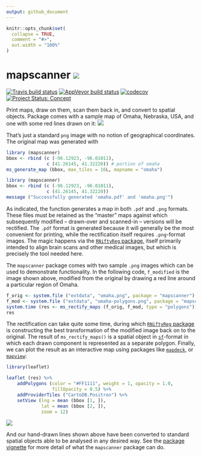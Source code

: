 ```yaml
---
output: github_document
---
```


<!-- README.md is generated from README.Rmd. Please edit that file -->

```r
knitr::opts_chunk$set(
  collapse = TRUE,
  comment = "#>",
  out.width = "100%"
)
```
# mapscanner ![](http://www.textfiles.com/underconstruction/CoColosseumHoop5020underconstruction_blk.gif)

<!-- badges: start -->
[![Travis build status](https://travis-ci.org/mpadge/mapscanner.svg?branch=master)](https://travis-ci.org/mpadge/mapscanner)
[![AppVeyor build status](https://ci.appveyor.com/api/projects/status/github/mpadge/mapscanner?branch=master&svg=true)](https://ci.appveyor.com/project/mpadge/mapscanner)
[![codecov](https://codecov.io/gh/mpadge/mapscanner/branch/master/graph/badge.svg)](https://codecov.io/gh/mpadge/mapscanner)
[![Project Status: Concept](https://www.repostatus.org/badges/latest/concept.svg)](https://www.repostatus.org/#concept)
<!-- badges: end -->

Print maps, draw on them, scan them back in, and convert to spatial objects.
Package comes with a sample map of Omaha, Nebraska, USA, and one with some red
lines drawn on it:
![](./man/figures/omaha-polygons.png)

That's just a standard `png` image with no notion of geographical coordinates.
The original map was generated with

```r
library (mapscanner)
bbox <- rbind (c (-96.12923, -96.01011),
               c (41.26145, 41.32220)) # portion of omaha
ms_generate_map (bbox, max_tiles = 16L, mapname = "omaha")
```
```r
library (mapscanner)
bbox <- rbind (c (-96.12923, -96.01011),
               c (41.26145, 41.32220))
message ("Successfully generated 'omaha.pdf' and 'omaha.png'")
```
As indicated, the function generates a map in both `.pdf` and `.png` formats.
These files must be retained as the "master" maps against which subsequently
modified -- drawn-over and scanned-in -- versions will be rectified. The `.pdf`
format is generated because it will generally be the most convenient for
printing, while the rectification itself requires `.png`-format images. The
magic happens via the [`RNiftyReg`
package](https://github.com/jonclayden/RNiftyReg), itself primarily intended to
align brain scans and other medical images, but which is precisely the tool
needed here.

The `mapscanner` package comes with two sample `.png` images which can be used
to demonstrate functionality. In the following code, `f_modified` is the image
shown above, modified from the original by drawing a red line around a
particular region of Omaha.
```r
f_orig <- system.file ("extdata", "omaha.png", package = "mapscanner")
f_mod <- system.file ("extdata", "omaha-polygons.png", package = "mapscanner")
system.time (res <- ms_rectify_maps (f_orig, f_mod, type = "polygons"))
res
```
The rectification can take quite some time, during which [`RNiftyReg`
package](https://github.com/jonclayden/RNiftyReg) is constructing the best
transformation of the modified image back on to the original. The result of
`ms_rectify_maps()` is a spatial object in
[`sf`](https://cran.r-project.org/package=sf)-format in which each drawn
component is represented as a separate polygon. Finally, we can plot the result
as an interactive map using packages like
[`mapdeck`](https://github.com/symbolixAU/mapdeck), or
[`mapview`](https://github.com/r-spatial/mapview):

```r
library(leaflet)

leaflet (res) %>%
    addPolygons (color = "#FF1111", weight = 1, opacity = 1.0,
                 fillOpacity = 0.5) %>%
    addProviderTiles ("CartoDB.Positron") %>%
    setView (lng = mean (bbox [1, ]),
             lat = mean (bbox [2, ]),
             zoom = 12)
```

![](./man/figures/leaflet-1.png)

And our hand-drawn lines shown above have been converted to standard spatial
objects able to be analysed in any desired way. See the [package
vignette](https://mpadge.github.io/mapscanner/articles/mapscanner.html) for
more detail of what the `mapscanner` package can do.


